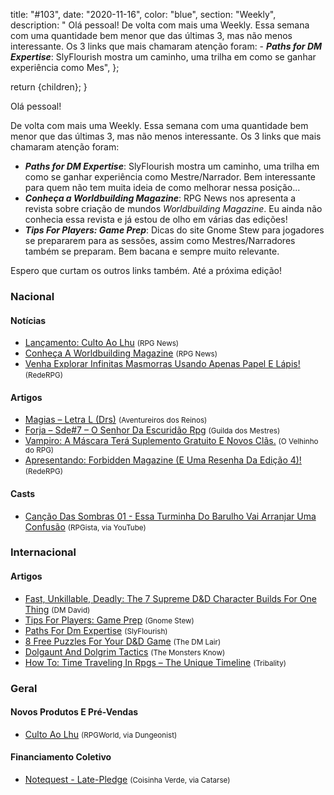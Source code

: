 
  title: "#103",
  date: "2020-11-16",
  color: "blue",
  section: "Weekly",
  description:
    "    Olá pessoal!    De volta com mais uma Weekly. Essa semana com uma quantidade bem menor que das últimas 3, mas não menos interessante. Os 3 links que mais chamaram atenção foram:    - **_Paths for DM Expertise_**: SlyFlourish mostra um caminho, uma trilha em como se ganhar experiência como Mes",
};

  return <InternalLayout meta={meta}>{children}</InternalLayout>;
}

Olá pessoal!

De volta com mais uma Weekly. Essa semana com uma quantidade bem menor que das últimas 3, mas não menos interessante. Os 3 links que mais chamaram atenção foram:

- **_Paths for DM Expertise_**: SlyFlourish mostra um caminho, uma trilha em como se ganhar experiência como Mestre/Narrador. Bem interessante para quem não tem muita ideia de como melhorar nessa posição...
- **_Conheça a Worldbuilding Magazine_**: RPG News nos apresenta a revista sobre criação de mundos _Worldbuilding Magazine_. Eu ainda não conhecia essa revista e já estou de olho em várias das edições!
- **_Tips For Players: Game Prep_**: Dicas do site Gnome Stew para jogadores se prepararem para as sessões, assim como Mestres/Narradores também se preparam. Bem bacana e sempre muito relevante.

Espero que curtam os outros links também. Até a próxima edição!

### Nacional

#### Notícias

- [Lançamento: Culto Ao Lhu] <small>(RPG News)</small>
- [Conheça A Worldbuilding Magazine] <small>(RPG News)</small>
- [Venha Explorar Infinitas Masmorras Usando Apenas Papel E Lápis!] <small>(RedeRPG)</small>

#### Artigos

- [Magias – Letra L (Drs)] <small>(Aventureiros dos Reinos)</small>
- [Forja – Sde#7 – O Senhor Da Escuridão Rpg] <small>(Guilda dos Mestres)</small>
- [Vampiro: A Máscara Terá Suplemento Gratuito E Novos Clãs.] <small>(O Velhinho do RPG)</small>
- [Apresentando: Forbidden Magazine (E Uma Resenha Da Edição 4)!] <small>(RedeRPG)</small>

#### Casts

- [Canção Das Sombras 01 - Essa Turminha Do Barulho Vai Arranjar Uma Confusão] <small>(RPGista, via YouTube)</small>

### Internacional

#### Artigos

- [Fast, Unkillable, Deadly: The 7 Supreme D&amp;D Character Builds For One Thing] <small>(DM David)</small>
- [Tips For Players: Game Prep] <small>(Gnome Stew)</small>
- [Paths For Dm Expertise] <small>(SlyFlourish)</small>
- [8 Free Puzzles For Your D&amp;D Game] <small>(The DM Lair)</small>
- [Dolgaunt And Dolgrim Tactics] <small>(The Monsters Know)</small>
- [How To: Time Traveling In Rpgs – The Unique Timeline] <small>(Tribality)</small>

### Geral

#### Novos Produtos E Pré-Vendas

- [Culto Ao Lhu] <small>(RPGWorld, via Dungeonist)</small>

#### Financiamento Coletivo

- [Notequest - Late-Pledge] <small>(Coisinha Verde, via Catarse)</small>

[canção das sombras 01 - essa turminha do barulho vai arranjar uma confusão]: https://www.youtube.com/watch?v=E3_i-NRaVQo
[dolgaunt and dolgrim tactics]: https://www.themonstersknow.com/dolgaunt-and-dolgrim-tactics/
[fast, unkillable, deadly: the 7 supreme d&amp;d character builds for one thing]: https://dmdavid.com/tag/fast-unkillable-deadly-the-7-supreme-dd-character-builds-for-one-thing/
[how to: time traveling in rpgs – the unique timeline]: https://www.tribality.com/2020/11/11/how-to-time-traveling-in-rpgs-the-unique-timeline/
[forja – sde#7 – o senhor da escuridão rpg]: http://guildadosmestres.com.br/2020/11/11/forja-sde7-o-senhor-da-escuridao-rpg/
[venha explorar infinitas masmorras usando apenas papel e lápis!]: https://www.rederpg.com.br/2020/11/11/notequest-rpg-solo-em-late-pledge/
[notequest - late-pledge]: https://www.catarse.me/notequest_lp
[tips for players: game prep]: https://gnomestew.com/tips-for-players-game-prep/
[vampiro: a máscara terá suplemento gratuito e novos clãs.]: https://ovelhinhodorpg.wordpress.com/2020/11/13/vampiro-a-mascara-tera-suplemento-gratuito-e-novos-clas/
[magias – letra l (drs)]: https://aventureirosdosreinos.com/magias-letra-l-drs/
[apresentando: forbidden magazine (e uma resenha da edição 4)!]: https://www.rederpg.com.br/2020/11/13/apresentando-forbidden-magazine-e-uma-resenha-da-edicao-4/
[8 free puzzles for your d&amp;d game]: https://www.thedmlair.com/2020/11/14/8-free-puzzles-for-your-dd-game/
[paths for dm expertise]: https://slyflourish.com/path_for_dm_expertise.html
[conheça a worldbuilding magazine]: https://newsrpg.wordpress.com/2020/11/14/conheca-a-worldbuilding-magazine/
[lançamento: culto ao lhu]: https://newsrpg.wordpress.com/2020/11/12/lancamento-culto-ao-lhu/
[culto ao lhu]: https://www.dungeonist.com/marketplace/product/culto-ao-lhu/
